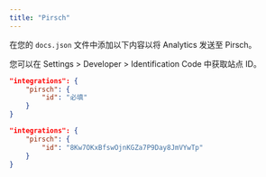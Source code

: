```yaml
---
title: "Pirsch"
---
```


在您的 `docs.json` 文件中添加以下内容以将 Analytics 发送至 Pirsch。

您可以在 Settings > Developer > Identification Code 中获取站点 ID。

<CodeGroup>

```json docs.json 中的 Analytics 选项
"integrations": {
    "pirsch": {
        "id": "必填"
    }
}
```

```json 示例
"integrations": {
    "pirsch": {
        "id": "8Kw7OKxBfswOjnKGZa7P9Day8JmVYwTp"
    }
}
```

</CodeGroup>
